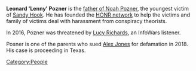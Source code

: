 {{MessageBox
    | header     = Notice
    | text       = Because Mr. Pozner is ultimately a private individual placed into his circumstances by tragedy, it would be inappropriate to profile him here any more than necessary. [https://www.penguinrandomhouse.com/books/624175/sandy-hook-by-elizabeth-williamson/ Elizabeth Williamson's book ''Sandy Hook''] does an excellent job telling Sandy Hook parents story in a responsible way if you want further reading.
    | image      = Wiki.png
    | imagelink  =
    | imagewidth = 50px
    | id         = warning
}}

'''Leonard 'Lenny' Pozner''' is the [[Sandy Hook Family Members|father of Noah Pozner]], the youngest victim of [[Sandy Hook]]. He has founded the [[HONR network]] to help the victims and family of victims deal with harassment from conspiracy theorists.

In 2016, Pozner was threatened by [[Lucy Richards]], an InfoWars listener.

Posner is one of the parents who sued [[Alex Jones]] for defamation in 2018. His case is proceeding in Texas.

[[Category:People]]
